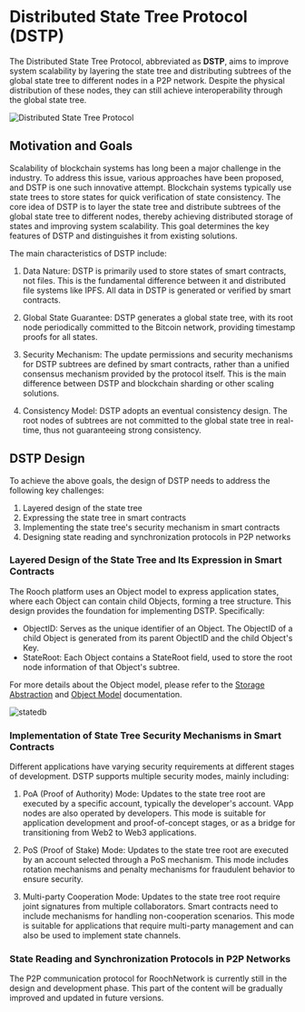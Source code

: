 # Distributed State Tree Protocol (DSTP)


The Distributed State Tree Protocol, abbreviated as **DSTP**, aims to improve system scalability by layering the state tree and distributing subtrees of the global state tree to different nodes in a P2P network. Despite the physical distribution of these nodes, they can still achieve interoperability through the global state tree.

![Distributed State Tree Protocol](/blog/bitcoin-application-layer/dstp.jpg)

## Motivation and Goals

Scalability of blockchain systems has long been a major challenge in the industry. To address this issue, various approaches have been proposed, and DSTP is one such innovative attempt. Blockchain systems typically use state trees to store states for quick verification of state consistency. The core idea of DSTP is to layer the state tree and distribute subtrees of the global state tree to different nodes, thereby achieving distributed storage of states and improving system scalability. This goal determines the key features of DSTP and distinguishes it from existing solutions.

The main characteristics of DSTP include:

1. Data Nature: DSTP is primarily used to store states of smart contracts, not files. This is the fundamental difference between it and distributed file systems like IPFS. All data in DSTP is generated or verified by smart contracts.

2. Global State Guarantee: DSTP generates a global state tree, with its root node periodically committed to the Bitcoin network, providing timestamp proofs for all states.

3. Security Mechanism: The update permissions and security mechanisms for DSTP subtrees are defined by smart contracts, rather than a unified consensus mechanism provided by the protocol itself. This is the main difference between DSTP and blockchain sharding or other scaling solutions.

4. Consistency Model: DSTP adopts an eventual consistency design. The root nodes of subtrees are not committed to the global state tree in real-time, thus not guaranteeing strong consistency.

## DSTP Design

To achieve the above goals, the design of DSTP needs to address the following key challenges:

1. Layered design of the state tree
2. Expressing the state tree in smart contracts
3. Implementing the state tree's security mechanism in smart contracts
4. Designing state reading and synchronization protocols in P2P networks

### Layered Design of the State Tree and Its Expression in Smart Contracts

The Rooch platform uses an Object model to express application states, where each Object can contain child Objects, forming a tree structure. This design provides the foundation for implementing DSTP. Specifically:

* ObjectID: Serves as the unique identifier of an Object. The ObjectID of a child Object is generated from its parent ObjectID and the child Object's Key.
* StateRoot: Each Object contains a StateRoot field, used to store the root node information of that Object's subtree.

For more details about the Object model, please refer to the [Storage Abstraction](/learn/core-concepts/objects/storage-abstraction) and [Object Model](/learn/core-concepts/objects/object) documentation.

![statedb](/docs/rooch-design-statedb.svg)

### Implementation of State Tree Security Mechanisms in Smart Contracts

Different applications have varying security requirements at different stages of development. DSTP supports multiple security modes, mainly including:

1. PoA (Proof of Authority) Mode: Updates to the state tree root are executed by a specific account, typically the developer's account. VApp nodes are also operated by developers. This mode is suitable for application development and proof-of-concept stages, or as a bridge for transitioning from Web2 to Web3 applications.

2. PoS (Proof of Stake) Mode: Updates to the state tree root are executed by an account selected through a PoS mechanism. This mode includes rotation mechanisms and penalty mechanisms for fraudulent behavior to ensure security.

3. Multi-party Cooperation Mode: Updates to the state tree root require joint signatures from multiple collaborators. Smart contracts need to include mechanisms for handling non-cooperation scenarios. This mode is suitable for applications that require multi-party management and can also be used to implement state channels.

### State Reading and Synchronization Protocols in P2P Networks

<Callout>
The P2P communication protocol for RoochNetwork is currently still in the design and development phase. This part of the content will be gradually improved and updated in future versions.
</Callout>